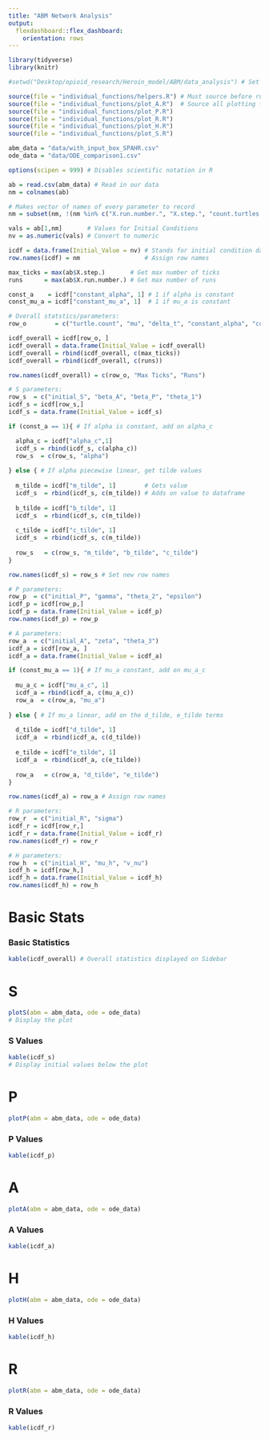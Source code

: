 ```yaml
---
title: "ABM Network Analysis"
output: 
  flexdashboard::flex_dashboard:
    orientation: rows
---
```


```r
library(tidyverse)
library(knitr)

#setwd("Desktop/opioid_research/Heroin_model/ABM/data_analysis") # Set to wd

source(file = "individual_functions/helpers.R") # Must source before running plotters
source(file = "individual_functions/plot_A.R")  # Source all plotting fn's
source(file = "individual_functions/plot_P.R")
source(file = "individual_functions/plot_R.R")
source(file = "individual_functions/plot_H.R")
source(file = "individual_functions/plot_S.R")

abm_data = "data/with_input_box_SPAHR.csv"
ode_data = "data/ODE_comparison1.csv"

options(scipen = 999) # Disables scientific notation in R

ab = read.csv(abm_data) # Read in our data
nm = colnames(ab)

# Makes vector of names of every parameter to record
nm = subset(nm, !(nm %in% c("X.run.number.", "X.step.", "count.turtles.with..class....S.....turtle.count", "count.turtles.with..class....P.....turtle.count", "count.turtles.with..class....A.....turtle.count", "count.turtles.with..class....R.....turtle.count", "count.turtles.with..class....H.....turtle.count")))

vals = ab[1,nm]       # Values for Initial Conditions
nv = as.numeric(vals) # Convert to numeric

icdf = data.frame(Initial_Value = nv) # Stands for initial condition dataframe
row.names(icdf) = nm                  # Assign row names

max_ticks = max(ab$X.step.)       # Get max number of ticks
runs      = max(ab$X.run.number.) # Get max number of runs

const_a    = icdf["constant_alpha", 1] # 1 if alpha is constant
const_mu_a = icdf["constant_mu_a", 1]  # 1 if mu_a is constant

# Overall statstics/parameters:
row_o        = c("turtle.count", "mu", "delta_t", "constant_alpha", "constant_mu_a")

icdf_overall = icdf[row_o, ]
icdf_overall = data.frame(Initial_Value = icdf_overall)
icdf_overall = rbind(icdf_overall, c(max_ticks))
icdf_overall = rbind(icdf_overall, c(runs))

row.names(icdf_overall) = c(row_o, "Max Ticks", "Runs")

# S parameters:
row_s  = c("initial_S", "beta_A", "beta_P", "theta_1")
icdf_s = icdf[row_s,]
icdf_s = data.frame(Initial_Value = icdf_s)

if (const_a == 1){ # If alpha is constant, add on alpha_c

  alpha_c = icdf["alpha_c",1]
  icdf_s = rbind(icdf_s, c(alpha_c))
  row_s  = c(row_s, "alpha")
  
} else { # If alpha piecewise linear, get tilde values
  
  m_tilde = icdf["m_tilde", 1]        # Gets value
  icdf_s  = rbind(icdf_s, c(m_tilde)) # Adds on value to dataframe
  
  b_tilde = icdf["b_tilde", 1]
  icdf_s  = rbind(icdf_s, c(m_tilde))
  
  c_tilde = icdf["c_tilde", 1]
  icdf_s  = rbind(icdf_s, c(m_tilde))
  
  row_s   = c(row_s, "m_tilde", "b_tilde", "c_tilde")
}

row.names(icdf_s) = row_s # Set new row names

# P parameters:
row_p  = c("initial_P", "gamma", "theta_2", "epsilon")
icdf_p = icdf[row_p,]
icdf_p = data.frame(Initial_Value = icdf_p)
row.names(icdf_p) = row_p

# A parameters:
row_a  = c("initial_A", "zeta", "theta_3")
icdf_a = icdf[row_a, ]
icdf_a = data.frame(Initial_Value = icdf_a)

if (const_mu_a == 1){ # If mu_a constant, add on mu_a_c
  
  mu_a_c = icdf["mu_a_c", 1]
  icdf_a = rbind(icdf_a, c(mu_a_c))
  row_a  = c(row_a, "mu_a")
  
} else { # If mu_a linear, add on the d_tilde, e_tilde terms
  
  d_tilde = icdf["d_tilde", 1]
  icdf_a  = rbind(icdf_a, c(d_tilde))
  
  e_tilde = icdf["e_tilde", 1]
  icdf_a  = rbind(icdf_a, c(e_tilde))
  
  row_a   = c(row_a, "d_tilde", "e_tilde")
}

row.names(icdf_a) = row_a # Assign row names

# R parameters:
row_r  = c("initial_R", "sigma")
icdf_r = icdf[row_r,]
icdf_r = data.frame(Initial_Value = icdf_r)
row.names(icdf_r) = row_r

# H parameters:
row_h  = c("initial_H", "mu_h", "v_nu")
icdf_h = icdf[row_h,]
icdf_h = data.frame(Initial_Value = icdf_h)
row.names(icdf_h) = row_h
```

Basic Stats {.sidebar}
=====================================

### Basic Statistics

```r
kable(icdf_overall) # Overall statistics displayed on Sidebar
```

S
=====================================

```r
plotS(abm = abm_data, ode = ode_data)
# Display the plot
```

### S Values

```r
kable(icdf_s)
# Display initial values below the plot
```

P
=====================================

```r
plotP(abm = abm_data, ode = ode_data)
```

### P Values

```r
kable(icdf_p)
```

A
=====================================

```r
plotA(abm = abm_data, ode = ode_data)
```

### A Values

```r
kable(icdf_a)
```

H
=====================================

```r
plotH(abm = abm_data, ode = ode_data)
```

### H Values
```r
kable(icdf_h)
```

R
=====================================

```r
plotR(abm = abm_data, ode = ode_data)
```

### R Values

```r
kable(icdf_r)
```

